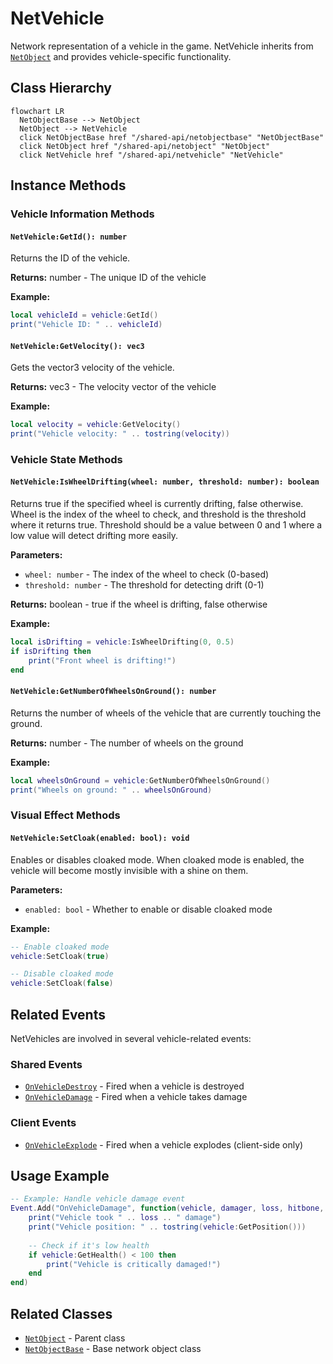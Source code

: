 # NetVehicle

Network representation of a vehicle in the game. NetVehicle inherits from [`NetObject`](/shared-api/netobject) and provides vehicle-specific functionality.

## Class Hierarchy

```mermaid
flowchart LR
  NetObjectBase --> NetObject
  NetObject --> NetVehicle
  click NetObjectBase href "/shared-api/netobjectbase" "NetObjectBase"
  click NetObject href "/shared-api/netobject" "NetObject"
  click NetVehicle href "/shared-api/netvehicle" "NetVehicle"
```

## Instance Methods

### Vehicle Information Methods

#### `NetVehicle:GetId(): number`

Returns the ID of the vehicle.

**Returns:** number - The unique ID of the vehicle

**Example:**
```lua
local vehicleId = vehicle:GetId()
print("Vehicle ID: " .. vehicleId)
```

#### `NetVehicle:GetVelocity(): vec3`

Gets the vector3 velocity of the vehicle.

**Returns:** vec3 - The velocity vector of the vehicle

**Example:**
```lua
local velocity = vehicle:GetVelocity()
print("Vehicle velocity: " .. tostring(velocity))
```

### Vehicle State Methods

#### `NetVehicle:IsWheelDrifting(wheel: number, threshold: number): boolean`

Returns true if the specified wheel is currently drifting, false otherwise. Wheel is the index of the wheel to check, and threshold is the threshold where it returns true. Threshold should be a value between 0 and 1 where a low value will detect drifting more easily.

**Parameters:**
- `wheel: number` - The index of the wheel to check (0-based)
- `threshold: number` - The threshold for detecting drift (0-1)

**Returns:** boolean - true if the wheel is drifting, false otherwise

**Example:**
```lua
local isDrifting = vehicle:IsWheelDrifting(0, 0.5)
if isDrifting then
    print("Front wheel is drifting!")
end
```

#### `NetVehicle:GetNumberOfWheelsOnGround(): number`

Returns the number of wheels of the vehicle that are currently touching the ground.

**Returns:** number - The number of wheels on the ground

**Example:**
```lua
local wheelsOnGround = vehicle:GetNumberOfWheelsOnGround()
print("Wheels on ground: " .. wheelsOnGround)
```

### Visual Effect Methods

#### `NetVehicle:SetCloak(enabled: bool): void`

Enables or disables cloaked mode. When cloaked mode is enabled, the vehicle will become mostly invisible with a shine on them.

**Parameters:**
- `enabled: bool` - Whether to enable or disable cloaked mode

**Example:**
```lua
-- Enable cloaked mode
vehicle:SetCloak(true)

-- Disable cloaked mode
vehicle:SetCloak(false)
```

## Related Events

NetVehicles are involved in several vehicle-related events:

### Shared Events
- [`OnVehicleDestroy`](/shared-api/events) - Fired when a vehicle is destroyed
- [`OnVehicleDamage`](/shared-api/events) - Fired when a vehicle takes damage

### Client Events  
- [`OnVehicleExplode`](/client-api/events) - Fired when a vehicle explodes (client-side only)

## Usage Example

```lua
-- Example: Handle vehicle damage event
Event.Add("OnVehicleDamage", function(vehicle, damager, loss, hitbone, weaponHash, hitposition)
    print("Vehicle took " .. loss .. " damage")
    print("Vehicle position: " .. tostring(vehicle:GetPosition()))
    
    -- Check if it's low health
    if vehicle:GetHealth() < 100 then
        print("Vehicle is critically damaged!")
    end
end)
```

## Related Classes

- [`NetObject`](/shared-api/netobject) - Parent class
- [`NetObjectBase`](/shared-api/netobjectbase) - Base network object class 